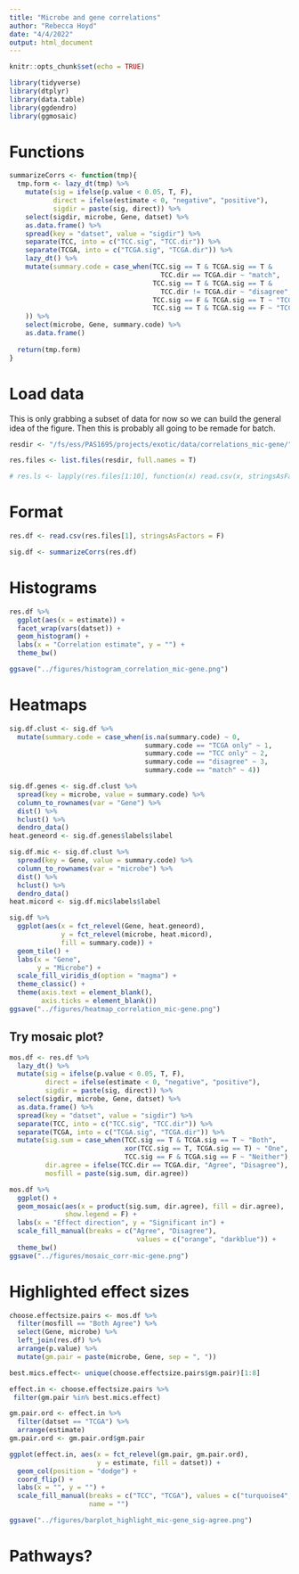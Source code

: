 ```yaml
---
title: "Microbe and gene correlations"
author: "Rebecca Hoyd"
date: "4/4/2022"
output: html_document
---
```


```r
knitr::opts_chunk$set(echo = TRUE)

library(tidyverse)
library(dtplyr)
library(data.table)
library(ggdendro)
library(ggmosaic)
```

# Functions

```r
summarizeCorrs <- function(tmp){
  tmp.form <- lazy_dt(tmp) %>% 
    mutate(sig = ifelse(p.value < 0.05, T, F),
           direct = ifelse(estimate < 0, "negative", "positive"),
           sigdir = paste(sig, direct)) %>%
    select(sigdir, microbe, Gene, datset) %>%
    as.data.frame() %>%
    spread(key = "datset", value = "sigdir") %>%
    separate(TCC, into = c("TCC.sig", "TCC.dir")) %>%
    separate(TCGA, into = c("TCGA.sig", "TCGA.dir")) %>%
    lazy_dt() %>%
    mutate(summary.code = case_when(TCC.sig == T & TCGA.sig == T & 
                                      TCC.dir == TCGA.dir ~ "match",
                                    TCC.sig == T & TCGA.sig == T & 
                                      TCC.dir != TCGA.dir ~ "disagree",
                                    TCC.sig == F & TCGA.sig == T ~ "TCGA only",
                                    TCC.sig == T & TCGA.sig == F ~ "TCC only"
    )) %>%
    select(microbe, Gene, summary.code) %>%
    as.data.frame()
  
  return(tmp.form)
}
```

# Load data

This is only grabbing a subset of data for now so we can build the general idea of the figure. Then this is probably all going to be remade for batch.

```r
resdir <- "/fs/ess/PAS1695/projects/exotic/data/correlations_mic-gene/"

res.files <- list.files(resdir, full.names = T)

# res.ls <- lapply(res.files[1:10], function(x) read.csv(x, stringsAsFactors = F))
```

# Format

```r
res.df <- read.csv(res.files[1], stringsAsFactors = F)

sig.df <- summarizeCorrs(res.df)
```

# Histograms

```r
res.df %>%
  ggplot(aes(x = estimate)) +
  facet_wrap(vars(datset)) +
  geom_histogram() +
  labs(x = "Correlation estimate", y = "") +
  theme_bw()

ggsave("../figures/histogram_correlation_mic-gene.png")
```
# Heatmaps

```r
sig.df.clust <- sig.df %>%
  mutate(summary.code = case_when(is.na(summary.code) ~ 0,
                                  summary.code == "TCGA only" ~ 1,
                                  summary.code == "TCC only" ~ 2,
                                  summary.code == "disagree" ~ 3,
                                  summary.code == "match" ~ 4))

sig.df.genes <- sig.df.clust %>%
  spread(key = microbe, value = summary.code) %>%
  column_to_rownames(var = "Gene") %>%
  dist() %>%
  hclust() %>%
  dendro_data()
heat.geneord <- sig.df.genes$labels$label

sig.df.mic <- sig.df.clust %>%
  spread(key = Gene, value = summary.code) %>%
  column_to_rownames(var = "microbe") %>%
  dist() %>%
  hclust() %>%
  dendro_data()
heat.micord <- sig.df.mic$labels$label
```

```r
sig.df %>%
  ggplot(aes(x = fct_relevel(Gene, heat.geneord),
             y = fct_relevel(microbe, heat.micord),
             fill = summary.code)) +
  geom_tile() +
  labs(x = "Gene",
       y = "Microbe") +
  scale_fill_viridis_d(option = "magma") +
  theme_classic() +
  theme(axis.text = element_blank(),
        axis.ticks = element_blank())
ggsave("../figures/heatmap_correlation_mic-gene.png")
```

## Try mosaic plot?

```r
mos.df <- res.df %>%
  lazy_dt() %>%
  mutate(sig = ifelse(p.value < 0.05, T, F),
         direct = ifelse(estimate < 0, "negative", "positive"),
         sigdir = paste(sig, direct)) %>%
  select(sigdir, microbe, Gene, datset) %>%
  as.data.frame() %>%
  spread(key = "datset", value = "sigdir") %>%
  separate(TCC, into = c("TCC.sig", "TCC.dir")) %>%
  separate(TCGA, into = c("TCGA.sig", "TCGA.dir")) %>%
  mutate(sig.sum = case_when(TCC.sig == T & TCGA.sig == T ~ "Both",
                             xor(TCC.sig == T, TCGA.sig == T) ~ "One",
                             TCC.sig == F & TCGA.sig == F ~ "Neither"),
         dir.agree = ifelse(TCC.dir == TCGA.dir, "Agree", "Disagree"),
         mosfill = paste(sig.sum, dir.agree))
```

```r
mos.df %>%
  ggplot() +
  geom_mosaic(aes(x = product(sig.sum, dir.agree), fill = dir.agree),
              show.legend = F) +
  labs(x = "Effect direction", y = "Significant in") +
  scale_fill_manual(breaks = c("Agree", "Disagree"),
                                values = c("orange", "darkblue")) +
  theme_bw()
ggsave("../figures/mosaic_corr-mic-gene.png")
``` 

# Highlighted effect sizes

```r
choose.effectsize.pairs <- mos.df %>%
  filter(mosfill == "Both Agree") %>%
  select(Gene, microbe) %>%
  left_join(res.df) %>%
  arrange(p.value) %>%
  mutate(gm.pair = paste(microbe, Gene, sep = ", "))

best.mics.effect<- unique(choose.effectsize.pairs$gm.pair)[1:8]

effect.in <- choose.effectsize.pairs %>%
 filter(gm.pair %in% best.mics.effect) 

gm.pair.ord <- effect.in %>%
  filter(datset == "TCGA") %>%
  arrange(estimate)
gm.pair.ord <- gm.pair.ord$gm.pair
```

```r
ggplot(effect.in, aes(x = fct_relevel(gm.pair, gm.pair.ord),
                      y = estimate, fill = datset)) +
  geom_col(position = "dodge") +
  coord_flip() +
  labs(x = "", y = "") +
  scale_fill_manual(breaks = c("TCC", "TCGA"), values = c("turquoise4", "brown"),
                    name = "")

ggsave("../figures/barplot_highlight_mic-gene_sig-agree.png")
```
# Pathways?



